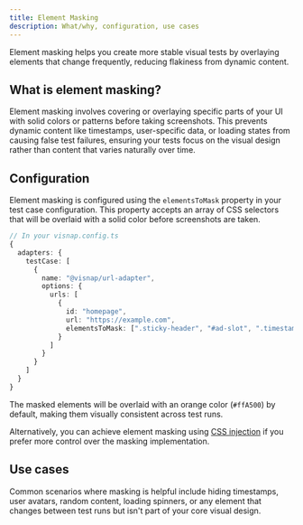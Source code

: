 ```yaml
---
title: Element Masking
description: What/why, configuration, use cases
---
```


Element masking helps you create more stable visual tests by overlaying elements that change frequently, reducing flakiness from dynamic content.

## What is element masking?

Element masking involves covering or overlaying specific parts of your UI with solid colors or patterns before taking screenshots. This prevents dynamic content like timestamps, user-specific data, or loading states from causing false test failures, ensuring your tests focus on the visual design rather than content that varies naturally over time.

## Configuration

Element masking is configured using the `elementsToMask` property in your test case configuration. This property accepts an array of CSS selectors that will be overlaid with a solid color before screenshots are taken.

```typescript
// In your visnap.config.ts
{
  adapters: {
    testCase: [
      {
        name: "@visnap/url-adapter",
        options: {
          urls: [
            {
              id: "homepage",
              url: "https://example.com",
              elementsToMask: [".sticky-header", "#ad-slot", ".timestamp"]
            }
          ]
        }
      }
    ]
  }
}
```

The masked elements will be overlaid with an orange color (`#ffA500`) by default, making them visually consistent across test runs.

Alternatively, you can achieve element masking using [CSS injection](/docs/testing-features/css-injection) if you prefer more control over the masking implementation.

## Use cases

Common scenarios where masking is helpful include hiding timestamps, user avatars, random content, loading spinners, or any element that changes between test runs but isn't part of your core visual design.
